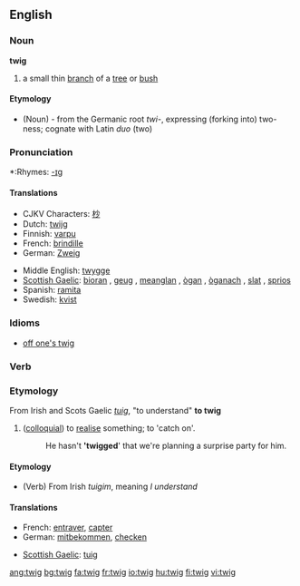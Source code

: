 ==English==

===Noun===
'''twig'''

# a small thin [[branch]] of a [[tree]] or [[bush]]

====Etymology====
* (Noun) - from the Germanic root ''twi-'', expressing (forking into) two-ness; cognate with Latin ''duo'' (two)

===Pronunciation===
*:Rhymes: [[Rhymes:English:-ɪɡ|-ɪɡ]]

{{rfc-level|Translations at L4+ not in L3 POS section}}

====Translations====
{{top}}
*CJKV Characters: [[杪]]
*Dutch: [[twijg]]
*Finnish: [[varpu]]
*French: [[brindille]] {{f}}
*German: [[Zweig]] {{m}}
{{mid}}
*Middle English: [[twygge]]
*[[Scottish Gaelic]]: [[bioran]] {{m}}, [[geug]] {{f}}, [[meanglan]] {{m}}, [[ògan]] {{m}}, [[òganach]] {{m}}, [[slat#Scottish Gaelic|slat]] {{m}}, [[sprios]] {{m}}
*Spanish: [[ramita]] {{f}}
*Swedish: [[kvist]] {{c}}
{{bottom}}

===Idioms===
*[[off one's twig]]

===Verb===

===Etymology===
From Irish and Scots Gaelic ''[[tuig]]'', "to understand"
'''to twig'''
# ([[colloquial]]) to [[realise]] something; to 'catch on'.
#:He hasn't ''''twigged'''' that we're planning a surprise party for him.

====Etymology====
* (Verb) From Irish ''tuigim'', meaning ''I understand''

====Translations====
{{top}}
*French: [[entraver]], [[capter]]
*German: [[mitbekommen]], [[checken]]
{{mid}}
*[[Scottish Gaelic]]: [[tuig]]
{{bottom}}

[[ang:twig]]
[[bg:twig]]
[[fa:twig]]
[[fr:twig]]
[[io:twig]]
[[hu:twig]]
[[fi:twig]]
[[vi:twig]]